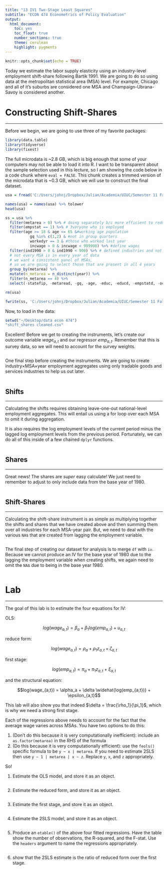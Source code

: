 ```yaml
---
title: "13 IV1 Two-Stage Least Squares"
subtitle: "ECON 474 Econometrics of Policy Evaluation"
output: 
  html_document:
    toc: yes
    toc_float: true
    number_sections: true
    theme: cerulean
    highlight: pygments
---
```


```r
knitr::opts_chunk$set(echo = TRUE)
```


Today we estimate the labor supply elasticity using an industry-level employment shift-share following Bartik 1991.
We are going to do so using data at the metropolitan statistical area (MSA) level.
For example, Chicago and all of it's suburbs are considered one MSA and Champaign-Ubrana-Savoy is considered another.

# Constructing Shift-Shares
**********************************************************************************

Before we begin, we are going to use three of my favorite packages:

```r
library(data.table)
library(tidyverse)
library(fixest)

```

The full microdata is ~2.8 GB, which is big enough that some of your computers may not be able to load it into R.
I want to be transparent about the sample selection used in this lecture, so I am showing the code below in a code chunk where `eval = FALSE`.
This chunk creates a trimmed version of the microdata that is ~0.3 GB, which we will use to construct the final dataset.


```r
usa = fread('C:/Users/johnj/Dropbox/Julian/Academia/UIUC/Semester 11 Fall 2022/ECON474/Data/shift_shares.csv')

names(usa) = names(usa) %>% tolower
head(usa)

ss = usa %>%
  filter(metarea > 0) %>% # doing separately b/c more efficient to reduce number of comparisons
  filter(empstat == 1) %>% # 3veryone who is employed
  filter(age >= 18 & age <= 65 &#working age population
           gq %in% c(1,2) & #not in group quarters
           workedyr == 3 & #those who worked last year
           incwage > 0 & incwage < 999998) %>% #define wages
  filter(ind1990 > 0 & ind1990 < 900) %>% # defined industries and not a gov/military worker
  # not every MSA is in every year of data
  # we want a consistent panel of MSAs,
  # so we are going to select those that are present in all 4 years
  group_by(metarea) %>% 
  mutate(n_metarea = n_distinct(year)) %>%
  filter(n_metarea == 4) %>%
  select(-statefip, -metaread, -gq, -age, -educ, -educd, -empstatd, -occ1990, -wkswork1, -uhrswork, -workedyr, -n_metarea)

rm(usa)

fwrite(ss, 'C:/Users/johnj/Dropbox/Julian/Academia/UIUC/Semester 11 Fall 2022/ECON474/Data/shift_shares cleaned.csv')
```

Now, to load in the data:

```r
setwd("~/Desktop/data econ 474")
"shift_shares cleaned.csv"

```

Excellent! 
Before we get to creating the instruments, let's create our outcome variable $wage_{a,t}$ and our regressor $emp_{a,t}$.
Remember that this is survey data, so we will need to account for the survey weights.

```r

```

One final step before creating the instruments.
We are going to create industry$\times$MSA$\times$year employment aggregates using only tradable goods and services industries to help us out later.

```r

```


## Shifts
**********************************************************************

Calculating the shifts requires obtaining leave-one-out national-level employment aggregates.
This will entail us using a for loop over each MSA to omit it during aggregation.

It is also requires the log employment levels of the current period minus the lagged log employment levels from the previous period.
Fortunately, we can do all of this inside of a few chained `dplyr` functions.


```r

```


## Shares
**********************************************************************

Great news! 
The shares are *super* easy calculate! 
We just need to remember to adjust to only include data from the base year of 1980.

```r

```


## Shift-Shares
**********************************************************************

Calculating the shift-share instrument is as simple as multiplying together the shifts and shares that we have created above and then summing them over all industries for each MSA-year pair.
But, we need to deal with the various `NA`s that are created from lagging the employment variable.


```r

```

The final step of creating our dataset for analysis is to merge `df` with `iv`.
Because we cannot produce an IV for the base year of 1980 due to the lagging the employment variable when creating shifts, we again need to omit the `NA`s due to being in the base year 1980.

```r


```


# Lab
**********************************************************************************


The goal of this lab is to estimate the four equations for IV:

OLS:

$$log(wage_{a,t}) = \beta_a + \beta_1 log(emp_{a,t}) + u_{a,t}$$

reduce form:

$$log(wage_{a,t}) = \rho_a + \rho_1 z_{a,t} + \zeta_{a,t}$$

first stage:

$$log(emp_{a,t}) = \pi_a + \pi_1z_{a,t} + \xi_{a,t}$$

and the structural equation:

$$log(wage_{a,t}) = \alpha_a + \delta \widehat{log(emp_{a,t})} + \epsilon_{a,t}$$

This lab will also show you that indeed $\delta = \frac{\rho_1}{\pi_1}$, which is why we need a strong first stage.


Each of the regressions above needs to account for the fact that the average wage varies across MSAs.
You have two options to do this:

1. (Don't do this because it is very computationally inefficient): include an `as.factor(metarea)` in the RHS of the formula
2. (Do this because it is very computationally efficient): use the `feols()` specific formula to be `y ~ x | metarea`. If you need to estimate 2SLS then use `y ~ 1 | metarea | x ~ z`. Replace `y`, `x`, and `z` appropriately.

So!

1. Estimate the OLS model, and store it as an object.

```r

```

2. Estimate the reduced form, and store it as an object.

```r

```

3. Estimate the first stage, and store it as an object.

```r

```

4. Estimate the 2SLS model, and store it as an object.

```r

```

5. Produce an `etable()`  of the above four fitted regressions. Have the table show the number of observations, the R-squared, and the F-stat. Use the `headers` argument to name the regressions appropriately.


```r

```

6. show that the 2SLS estimate is the ratio of reduced form over the first stage.

```r

```